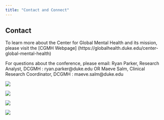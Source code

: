 ```yaml
---
title: "Contact and Connect"
---
```


## Contact

To learn more about the Center for Global Mental Health and its mission, please visit the [CGMH Webpage] (https://globalhealth.duke.edu/center-global-mental-health)

For questions about the conference, please email:
Ryan Parker, Research Analyst, DCGMH : ryan.parker@duke.edu OR
Maeve Salm, Clinical Research Coordinator, DCGMH : maeve.salm@duke.edu

![](conference_explore.png){fig-align="center"}

![](conference_grownetwork.png){fig-align="center"}

![](conference_learnexperts.png){fig-align="center"}

![](conference_shareresearch.png){fig-align="center"}
